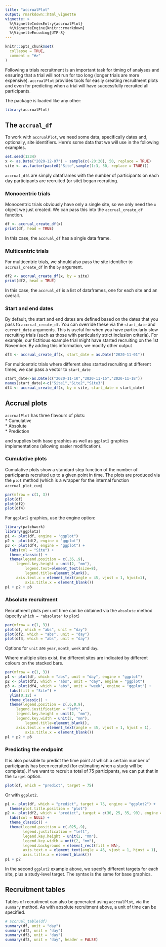 ```yaml
---
title: "accrualPlot"
output: rmarkdown::html_vignette
vignette: >
  %\VignetteIndexEntry{accrualPlot}
  %\VignetteEngine{knitr::rmarkdown}
  %\VignetteEncoding{UTF-8}
---
```


```r
knitr::opts_chunk$set(
  collapse = TRUE,
  comment = "#>"
)
```

Following a trials recruitment is an important task for timing of analyses and ensuring that a trial will not run for too long (longer trials are more expensive). `accrualPlot` provides tools for easily creating recruitment plots and even for predicting when a trial will have successfully recruited all participants.

The package is loaded like any other:

```r
library(accrualPlot)
```


## The `accrual_df`

To work with `accrualPlot`, we need some data, specifically dates and, optionally, site identifiers. Here's some data that we will use in the following examples.

```r
set.seed(1234)
x <- as.Date("2020-12-07") + sample(c(-20:20), 50, replace = TRUE)
site <- as.factor(paste0("Site",sample(1:3, 50, replace = TRUE)))
```

`accrual_df`s are simply dataframes with the number of participants on each day participants are recruited (or site) began recruiting. 

### Monocentric trials

Monocentric trials obviously have only a single site, so we only need the `x` object we just created. We can pass this into the `accrual_create_df` function.

```r
df <- accrual_create_df(x)
print(df, head = TRUE)
```

In this case, the `accrual_df` has a single data frame.

### Multicentric trials

For multicentric trials, we should also pass the site identifier to `accrual_create_df` in the `by` argument.

```r
df2 <- accrual_create_df(x, by = site)
print(df2, head = TRUE)
```

In this case, the `accrual_df` is a list of dataframes, one for each site and an overall. 

### Start and end dates

By default, the start and end dates are defined based on the dates that you pass to `accrual_create_df`. You can override these via the `start_date` and `current_date` arguments. This is useful for when you have particularly slow recruiting trials (such as those with particularly strict inclusion criteria). For example, our fictitious example trial might have started recruiting on the 1st November. By adding this information, we modify other output

```r
df3 <- accrual_create_df(x, start_date = as.Date("2020-11-01"))
```

For multicentric trials where different sites started recruiting at different times, we can pass a vector to `start_date`

```r
start_date<-as.Date(c("2020-11-10","2020-11-15","2020-11-18"))
names(start_date)<-c("Site1","Site2","Site3")
df4 <- accrual_create_df(x, by = site, start_date = start_date)
```


## Accrual plots

`accrualPlot` has three flavours of plots:  
 * Cumulative  
 * Absolute  
 * Prediction
 
and supplies both base graphics as well as `ggplot2` graphics implementations 
(allowing easier modification).

### Cumulative plots 

Cumulative plots show a standard step function of the number of participants recruited up to a given point in time. The plots are produced via the `plot` method (which is a wrapper for the internal function `accrual_plot_cum`)
```r
par(mfrow = c(1, 3))
plot(df)
plot(df2)
plot(df4)
```

For `ggplot2` graphics, use the engine option:
```r
library(patchwork)
library(ggplot2)
p1 <- plot(df, engine = "ggplot")
p2 <- plot(df2, engine = "ggplot")
p3 <- plot(df4, engine = "ggplot") +
  labs(col = "Site") +
  theme_classic() +
  theme(legend.position = c(.35,.9),
     legend.key.height = unit(2, "mm"),
		 legend.text=element_text(size=8),
		 legend.title=element_blank(),
     axis.text.x = element_text(angle = 45, vjust = 1, hjust=1),
		 axis.title.x = element_blank())
p1 + p2 + p3
```


### Absolute recruitment

Recruitment plots per unit time can be obtained via the `absolute` method (specify `which = "absolute"` to `plot`)

```r
par(mfrow = c(1, 3))
plot(df, which = "abs", unit = "day")
plot(df2, which = "abs", unit = "day")
plot(df4, which = "abs", unit = "day")
```

Options for `unit` are `year`, `month`, `week` and `day`.

Where multiple sites exist, the different sites are indicated by different colours on the stacked bars.

```r
par(mfrow = c(1, 3))
p1 <- plot(df, which = "abs", unit = "day", engine = "ggplot")
p2 <- plot(df2, which = "abs", unit = "day", engine = "ggplot")
p3 <- plot(df4, which = "abs", unit = "week", engine = "ggplot") +
  labs(fill = "Site") +
  ylim(0,12) +
  theme_classic() +
  theme(legend.position = c(.6,0.9),
     legend.justification = "left",
     legend.key.height = unit(2, "mm"),
     legend.key.width = unit(2, "mm"),
		 legend.title=element_blank(),
     axis.text.x = element_text(angle = 45, vjust = 1, hjust = 1),
		 axis.title.x = element_blank())
p1 + p2 + p3
```


### Predicting the endpoint

It is also possible to predict the time point at which a certain number of participants has been recruited (for estimating when a study will be complete). If we want to recruit a total of 75 participants, we can put that in the `target` option. 

```r
plot(df, which = "predict", target = 75)
```

Or with `ggplot2`.

```r
p1 <- plot(df, which = "predict", target = 75, engine = "ggplot2") +
  theme(plot.title.position = "plot")
p2 <- plot(df2, which = "predict", target = c(30, 25, 35, 90), engine = "ggplot2") +
  labs(col = NULL) +
  theme_classic() +
  theme(legend.position = c(.025,.9),
        legend.justification = "left",
        legend.key.height = unit(2, "mm"),
        legend.key.width = unit(2, "mm"),
        legend.background = element_rect(fill = NA),
        axis.text.x = element_text(angle = 45, vjust = 1, hjust = 1),
        axis.title.x = element_blank())
p1 + p2
```

In the second `ggplot2` example above, we specify different targets for each site, plus a study-level target. The syntax is the same for base graphics.

## Recruitment tables

Tables of recruitment can also be generated using `accrualPlot`, via the `summary` method. As with absolute recruitment above, a unit of time can be specified. 

```r
# accrual_table(df) 
summary(df, unit = "day") 
summary(df2, unit = "day") 
summary(df3, unit = "day") 
summary(df3, unit = "day", header = FALSE) 
```


